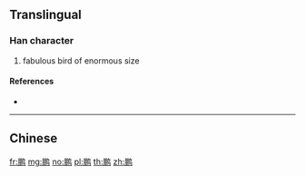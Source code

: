 {{character info/new}}
{{also|鵬}}
==Translingual==

===Han character===
{{Han char|rn=196|rad=鸟|as=08|sn=13|four=|canj=BBPM}}

# fabulous bird of enormous size

====References====
* {{Han ref|kx=1505.141|hdz=74641.160|uh=9E4F|ud=40527}}

----

==Chinese==
{{zh-see|鵬}}

[[fr:鹏]]
[[mg:鹏]]
[[no:鹏]]
[[pl:鹏]]
[[th:鹏]]
[[zh:鹏]]